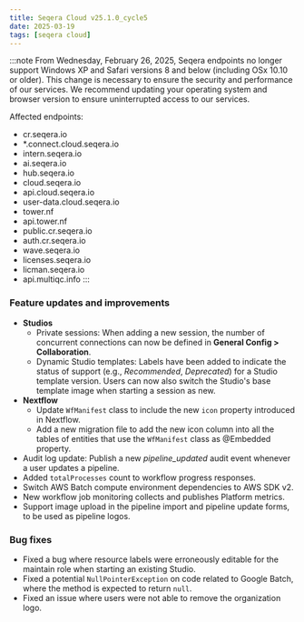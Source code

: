 ```yaml
---
title: Seqera Cloud v25.1.0_cycle5
date: 2025-03-19
tags: [seqera cloud]
---
```


:::note
From Wednesday, February 26, 2025, Seqera endpoints no longer support Windows XP and Safari versions 8 and below (including OSx 10.10 or older). This change is necessary to ensure the security and performance of our services. We recommend updating your operating system and browser version to ensure uninterrupted access to our services.

Affected endpoints: 
- cr.seqera.io
- *.connect.cloud.seqera.io
- intern.seqera.io
- ai.seqera.io
- hub.seqera.io
- cloud.seqera.io
- api.cloud.seqera.io
- user-data.cloud.seqera.io
- tower.nf
- api.tower.nf
- public.cr.seqera.io
- auth.cr.seqera.io
- wave.seqera.io
- licenses.seqera.io
- licman.seqera.io
- api.multiqc.info
:::

### Feature updates and improvements

- **Studios**
  - Private sessions: When adding a new session, the number of concurrent connections can now be defined in **General Config > Collaboration**.
  - Dynamic Studio templates: Labels have been added to indicate the status of support (e.g., *Recommended*, *Deprecated*) for a Studio template version. Users can now also switch the Studio's base template image when starting a session as new.
- **Nextflow**
  - Update `WfManifest` class to include the new `icon` property introduced in Nextflow.
  - Add a new migration file to add the new icon column into all the tables of entities that use the `WfManifest` class as @Embedded property.
- Audit log update: Publish a new *pipeline_updated* audit event whenever a user updates a pipeline.
- Added `totalProcesses` count to workflow progress responses.
- Switch AWS Batch compute environment dependencies to AWS SDK v2.
- New workflow job monitoring collects and publishes Platform metrics.
- Support image upload in the pipeline import and pipeline update forms, to be used as pipeline logos.

### Bug fixes

- Fixed a bug where resource labels were erroneously editable for the maintain role when starting an existing Studio.
- Fixed a potential `NullPointerException` on code related to Google Batch, where the method is expected to return `null`.
- Fixed an issue where users were not able to remove the organization logo.
